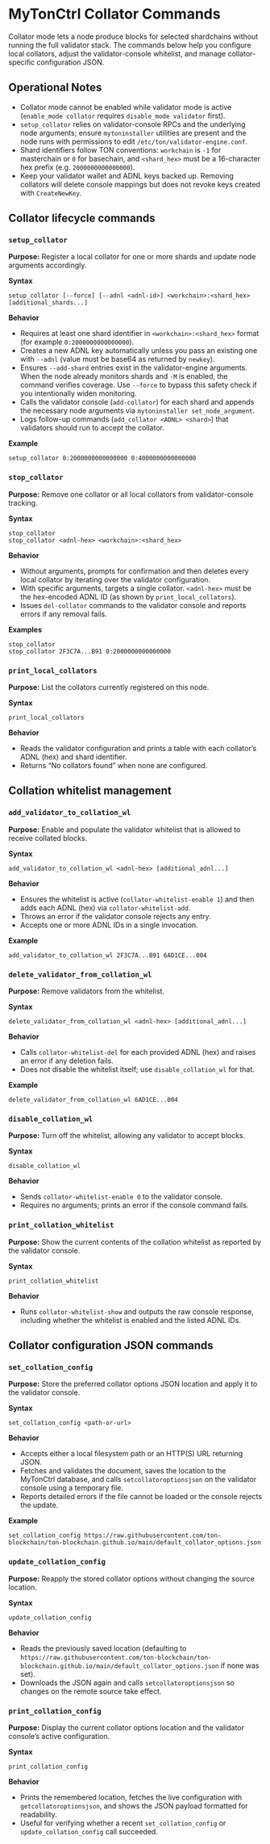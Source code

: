 # MyTonCtrl Collator Commands

Collator mode lets a node produce blocks for selected shardchains without running the full validator stack. The commands below help you configure local collators, adjust the validator-console whitelist, and manage collator-specific configuration JSON.

## Operational Notes
- Collator mode cannot be enabled while validator mode is active (`enable_mode collator` requires `disable_mode validator` first).
- `setup_collator` relies on validator-console RPCs and the underlying node arguments; ensure `mytoninstaller` utilities are present and the node runs with permissions to edit `/etc/ton/validator-engine.conf`.
- Shard identifiers follow TON conventions: `workchain` is `-1` for masterchain or `0` for basechain, and `<shard_hex>` must be a 16-character hex prefix (e.g. `2000000000000000`).
- Keep your validator wallet and ADNL keys backed up. Removing collators will delete console mappings but does not revoke keys created with `CreateNewKey`.

## Collator lifecycle commands

### `setup_collator`
**Purpose:** Register a local collator for one or more shards and update node arguments accordingly.

**Syntax**
```
setup_collator [--force] [--adnl <adnl-id>] <workchain>:<shard_hex> [additional_shards...]
```

**Behavior**
- Requires at least one shard identifier in `<workchain>:<shard_hex>` format (for example `0:2000000000000000`).
- Creates a new ADNL key automatically unless you pass an existing one with `--adnl` (value must be base64 as returned by `newkey`).
- Ensures `--add-shard` entries exist in the validator-engine arguments. When the node already monitors shards and `-M` is enabled, the command verifies coverage. Use `--force` to bypass this safety check if you intentionally widen monitoring.
- Calls the validator console (`add-collator`) for each shard and appends the necessary node arguments via `mytoninstaller set_node_argument`.
- Logs follow-up commands (`add_collator <ADNL> <shard>`) that validators should run to accept the collator.

**Example**
```
setup_collator 0:2000000000000000 0:4000000000000000
```

### `stop_collator`
**Purpose:** Remove one collator or all local collators from validator-console tracking.

**Syntax**
```
stop_collator
stop_collator <adnl-hex> <workchain>:<shard_hex>
```

**Behavior**
- Without arguments, prompts for confirmation and then deletes every local collator by iterating over the validator configuration.
- With specific arguments, targets a single collator. `<adnl-hex>` must be the hex-encoded ADNL ID (as shown by `print_local_collators`).
- Issues `del-collator` commands to the validator console and reports errors if any removal fails.

**Examples**
```
stop_collator
stop_collator 2F3C7A...B91 0:2000000000000000
```

### `print_local_collators`
**Purpose:** List the collators currently registered on this node.

**Syntax**
```
print_local_collators
```

**Behavior**
- Reads the validator configuration and prints a table with each collator’s ADNL (hex) and shard identifier.
- Returns “No collators found” when none are configured.


## Collation whitelist management

### `add_validator_to_collation_wl`
**Purpose:** Enable and populate the validator whitelist that is allowed to receive collated blocks.

**Syntax**
```
add_validator_to_collation_wl <adnl-hex> [additional_adnl...]
```

**Behavior**
- Ensures the whitelist is active (`collator-whitelist-enable 1`) and then adds each ADNL (hex) via `collator-whitelist-add`.
- Throws an error if the validator console rejects any entry.
- Accepts one or more ADNL IDs in a single invocation.

**Example**
```
add_validator_to_collation_wl 2F3C7A...B91 6AD1CE...004
```

### `delete_validator_from_collation_wl`
**Purpose:** Remove validators from the whitelist.

**Syntax**
```
delete_validator_from_collation_wl <adnl-hex> [additional_adnl...]
```

**Behavior**
- Calls `collator-whitelist-del` for each provided ADNL (hex) and raises an error if any deletion fails.
- Does not disable the whitelist itself; use `disable_collation_wl` for that.

**Example**
```
delete_validator_from_collation_wl 6AD1CE...004
```

### `disable_collation_wl`
**Purpose:** Turn off the whitelist, allowing any validator to accept blocks.

**Syntax**
```
disable_collation_wl
```

**Behavior**
- Sends `collator-whitelist-enable 0` to the validator console.
- Requires no arguments; prints an error if the console command fails.


### `print_collation_whitelist`
**Purpose:** Show the current contents of the collation whitelist as reported by the validator console.

**Syntax**
```
print_collation_whitelist
```

**Behavior**
- Runs `collator-whitelist-show` and outputs the raw console response, including whether the whitelist is enabled and the listed ADNL IDs.


## Collator configuration JSON commands

### `set_collation_config`
**Purpose:** Store the preferred collator options JSON location and apply it to the validator console.

**Syntax**
```
set_collation_config <path-or-url>
```

**Behavior**
- Accepts either a local filesystem path or an HTTP(S) URL returning JSON.
- Fetches and validates the document, saves the location to the MyTonCtrl database, and calls `setcollatoroptionsjson` on the validator console using a temporary file.
- Reports detailed errors if the file cannot be loaded or the console rejects the update.

**Example**
```
set_collation_config https://raw.githubusercontent.com/ton-blockchain/ton-blockchain.github.io/main/default_collator_options.json
```

### `update_collation_config`
**Purpose:** Reapply the stored collator options without changing the source location.

**Syntax**
```
update_collation_config
```

**Behavior**
- Reads the previously saved location (defaulting to `https://raw.githubusercontent.com/ton-blockchain/ton-blockchain.github.io/main/default_collator_options.json` if none was set).
- Downloads the JSON again and calls `setcollatoroptionsjson` so changes on the remote source take effect.


### `print_collation_config`
**Purpose:** Display the current collator options location and the validator console’s active configuration.

**Syntax**
```
print_collation_config
```

**Behavior**
- Prints the remembered location, fetches the live configuration with `getcollatoroptionsjson`, and shows the JSON payload formatted for readability.
- Useful for verifying whether a recent `set_collation_config` or `update_collation_config` call succeeded.

